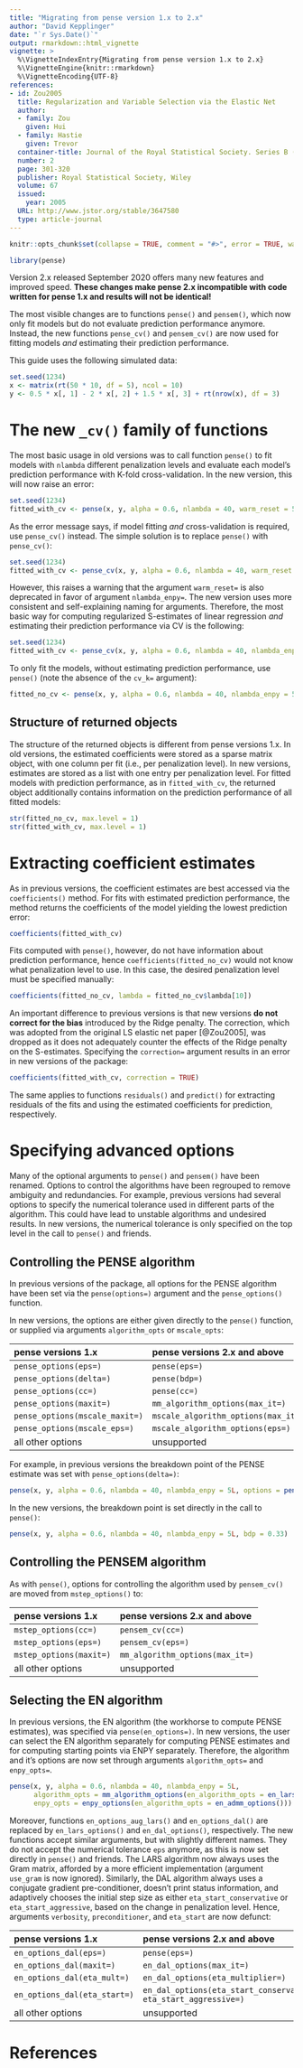 ```yaml
---
title: "Migrating from pense version 1.x to 2.x"
author: "David Kepplinger"
date: "`r Sys.Date()`"
output: rmarkdown::html_vignette
vignette: >
  %\VignetteIndexEntry{Migrating from pense version 1.x to 2.x}
  %\VignetteEngine{knitr::rmarkdown}
  %\VignetteEncoding{UTF-8}
references:
- id: Zou2005
  title: Regularization and Variable Selection via the Elastic Net
  author:
  - family: Zou
    given: Hui
  - family: Hastie
    given: Trevor
  container-title: Journal of the Royal Statistical Society. Series B (Statistical Methodology)
  number: 2
  page: 301-320
  publisher: Royal Statistical Society, Wiley
  volume: 67
  issued:
    year: 2005
  URL: http://www.jstor.org/stable/3647580
  type: article-journal
---
```


```r
knitr::opts_chunk$set(collapse = TRUE, comment = "#>", error = TRUE, warning = TRUE)

library(pense)
```

Version 2.x released September 2020 offers many new features and improved speed.
**These changes make pense 2.x incompatible with code written for pense 1.x and results will not be identical!**

The most visible changes are to functions `pense()` and `pensem()`, which now only fit models but do not evaluate prediction performance anymore.
Instead, the new functions `pense_cv()` and `pensem_cv()` are now used for fitting models *and* estimating their prediction performance.

This guide uses the following simulated data:
```r
set.seed(1234)
x <- matrix(rt(50 * 10, df = 5), ncol = 10)
y <- 0.5 * x[, 1] - 2 * x[, 2] + 1.5 * x[, 3] + rt(nrow(x), df = 3)
```

# The new `_cv()` family of functions

The most basic usage in old versions was to call function `pense()` to fit models with `nlambda` different penalization levels and evaluate each model's prediction performance with K-fold cross-validation.
In the new version, this will now raise an error:

```r
set.seed(1234)
fitted_with_cv <- pense(x, y, alpha = 0.6, nlambda = 40, warm_reset = 5L, cv_k = 5)
```

As the error message says, if model fitting *and* cross-validation is required, use `pense_cv()` instead.
The simple solution is to replace `pense()` with `pense_cv()`:

```r
set.seed(1234)
fitted_with_cv <- pense_cv(x, y, alpha = 0.6, nlambda = 40, warm_reset = 5L, cv_k = 5)
```

However, this raises a warning that the argument `warm_reset=` is also deprecated in favor of argument `nlambda_enpy=`.
The new version uses more consistent and self-explaining naming for arguments.
Therefore, the most basic way for computing regularized S-estimates of linear regression *and* estimating their prediction performance via CV is the following:

```r
set.seed(1234)
fitted_with_cv <- pense_cv(x, y, alpha = 0.6, nlambda = 40, nlambda_enpy = 5L, cv_k = 5)
```

To only fit the models, without estimating prediction performance, use `pense()` (note the absence of the `cv_k=` argument):

```r
fitted_no_cv <- pense(x, y, alpha = 0.6, nlambda = 40, nlambda_enpy = 5L)
```

## Structure of returned objects

The structure of the returned objects is different from pense versions 1.x.
In old versions, the estimated coefficients were stored as a sparse matrix object, with one column per fit (i.e., per penalization level).
In new versions, estimates are stored as a list with one entry per penalization level.
For fitted models with prediction performance, as in `fitted_with_cv`, the returned object additionally contains information on the prediction performance of all fitted models:

```r
str(fitted_no_cv, max.level = 1)
str(fitted_with_cv, max.level = 1)
```

# Extracting coefficient estimates

As in previous versions, the coefficient estimates are best accessed via the `coefficients()` method.
For fits with estimated prediction performance, the method returns the coefficients of the model yielding the lowest prediction error:

```r
coefficients(fitted_with_cv)
```

Fits computed with `pense()`, however, do not have information about prediction performance, hence `coefficients(fitted_no_cv)` would not know what penalization level to use.
In this case, the desired penalization level must be specified manually:

```r
coefficients(fitted_no_cv, lambda = fitted_no_cv$lambda[10])
```

An important difference to previous versions is that new versions **do not correct for the bias** introduced by the Ridge penalty.
The correction, which was adopted from the original LS elastic net paper [@Zou2005], was dropped as it does not adequately counter the effects of the Ridge penalty on the S-estimates.
Specifying the `correction=` argument results in an error in new versions of the package:

```r
coefficients(fitted_with_cv, correction = TRUE)
```

The same applies to functions `residuals()` and `predict()` for extracting residuals of the fits and using the estimated coefficients for prediction, respectively.

# Specifying advanced options

Many of the optional arguments to `pense()` and `pensem()` have been renamed.
Options to control the algorithms have been regrouped to remove ambiguity and redundancies.
For example, previous versions had several options to specify the numerical tolerance used in different parts of the algorithm.
This could have lead to unstable algorithms and undesired results.
In new versions, the numerical tolerance is only specified on the top level in the call to `pense()` and friends.

## Controlling the PENSE algorithm

In previous versions of the package, all options for the PENSE algorithm have been set via the `pense(options=)` argument and the `pense_options()` function.

In new versions, the options are either given directly to the `pense()` function, or supplied via arguments `algorithm_opts` or `mscale_opts`:

pense versions 1.x                                       pense versions 2.x and above
------------------------------------------------         ----------------------------------
`pense_options(eps=)`                                    `pense(eps=)`
`pense_options(delta=)`                                  `pense(bdp=)`
`pense_options(cc=)`                                     `pense(cc=)`
`pense_options(maxit=)`                                  `mm_algorithm_options(max_it=)`
`pense_options(mscale_maxit=)`                           `mscale_algorithm_options(max_it=)`
`pense_options(mscale_eps=)`                             `mscale_algorithm_options(eps=)`
all other options                                        unsupported

For example, in previous versions the breakdown point of the PENSE estimate was set with `pense_options(delta=)`:

```r
pense(x, y, alpha = 0.6, nlambda = 40, nlambda_enpy = 5L, options = pense_options(delta = 0.33))
```

In the new versions, the breakdown point is set directly in the call to `pense()`:

```r
pense(x, y, alpha = 0.6, nlambda = 40, nlambda_enpy = 5L, bdp = 0.33)
```


## Controlling the PENSEM algorithm

As with `pense()`, options for controlling the algorithm used by `pensem_cv()` are moved from `mstep_options()` to:

pense versions 1.x                                       pense versions 2.x and above
------------------------------------------------         ----------------------------------
`mstep_options(cc=)`                                     `pensem_cv(cc=)`
`mstep_options(eps=)`                                    `pensem_cv(eps=)`
`mstep_options(maxit=)`                                  `mm_algorithm_options(max_it=)`
all other options                                        unsupported


## Selecting the EN algorithm

In previous versions, the EN algorithm (the workhorse to compute PENSE estimates), was specified via `pense(en_options=)`.
In new versions, the user can select the EN algorithm separately for computing PENSE estimates and for computing starting points via ENPY separately.
Therefore, the algorithm and it's options are now set through arguments `algorithm_opts=` and `enpy_opts=`.

```r
pense(x, y, alpha = 0.6, nlambda = 40, nlambda_enpy = 5L,
      algorithm_opts = mm_algorithm_options(en_algorithm_opts = en_lars_options()),
      enpy_opts = enpy_options(en_algorithm_opts = en_admm_options()))
```

Moreover, functions `en_options_aug_lars()` and `en_options_dal()` are replaced by `en_lars_options()` and `en_dal_options()`, respectively.
The new functions accept similar arguments, but with slightly different names.
They do not accept the numerical tolerance `eps` anymore, as this is now set directly in `pense()` and friends.
The LARS algorithm now always uses the Gram matrix, afforded by a more efficient implementation (argument `use_gram` is now ignored).
Similarly, the DAL algorithm always uses a conjugate gradient pre-conditioner, doesn't print status information, and adaptively chooses the initial step size as either `eta_start_conservative` or `eta_start_aggressive`, based on the change in penalization level.
Hence, arguments `verbosity`, `preconditioner`, and `eta_start` are now defunct:

pense versions 1.x                                       pense versions 2.x and above
------------------------------------------------         ----------------------------------
`en_options_dal(eps=)`                                   `pense(eps=)`
`en_options_dal(maxit=)`                                 `en_dal_options(max_it=)`
`en_options_dal(eta_mult=)`                              `en_dal_options(eta_multiplier=)`
`en_options_dal(eta_start=)`                             `en_dal_options(eta_start_conservative=, eta_start_aggressive=)`
all other options                                        unsupported


# References
